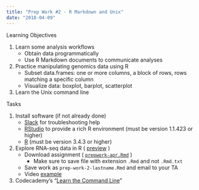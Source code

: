 ```yaml
---
title: "Prep Work #2 - R Markdown and Unix"
date: "2018-04-09"
---
```


Learning Objectives

1. Learn some analysis workflows
    - Obtain data programmatically
    - Use R Markdown documents to communicate analyses
1. Practice manipulating genomics data using R
    - Subset data.frames: one or more columns, a block of rows, rows matching a specific column
    - Visualize data: boxplot, barplot, scatterplot
1. Learn the Unix command line


Tasks

1. Install software (if not already done)
    - [Slack](https://practicalgenomics.github.io/slack/) for troubleshooting help
    - [RStudio](https://practicalgenomics.github.io/rstudio/) to provide a rich R environment (must be version 1.1.423 or higher)
    - [R](https://practicalgenomics.github.io/preparation/assignment1/) (must be version 3.4.3 or higher)
1. Explore RNA-seq data in R ( [preview](https://practicalgenomics.github.io/assignments/prepwork-apr) )
    - Download assignment ( [`prepwork-apr.Rmd`](https://raw.githubusercontent.com/PracticalGenomics/assignments/master/prepwork-apr.Rmd) )
        - Make sure to save file with extension `.Rmd` and not `.Rmd.txt`
    - Save work as `prep-work-2-lastname.Rmd` and email to your TA
    - Video [example](https://www.youtube.com/watch?v=SbU-e14077E)
1. Codecademy's "[Learn the Command Line](https://www.codecademy.com/learn/learn-the-command-line)"